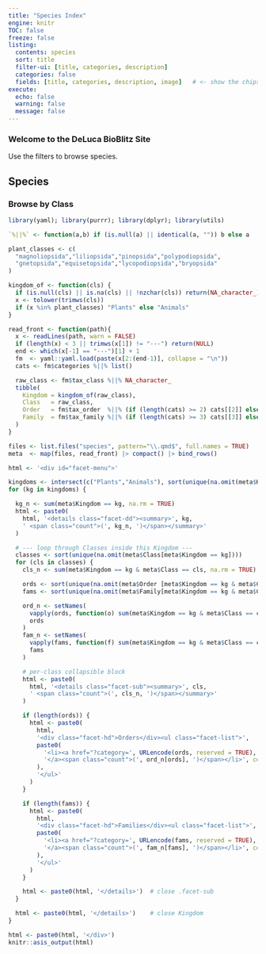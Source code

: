 ```yaml
---
title: "Species Index"
engine: knitr
TOC: false
freeze: false
listing:
  contents: species
  sort: title
  filter-ui: [title, categories, description]
  categories: false
  fields: [title, categories, description, image]   # <- show the chips on cards
execute:
  echo: false
  warning: false
  message: false
---
```


### Welcome to the DeLuca BioBlitz Site

Use the filters to browse species.

## Species
::: {.column-margin}
### Browse by Class
```r
library(yaml); library(purrr); library(dplyr); library(utils)

`%||%` <- function(a,b) if (is.null(a) || identical(a, "")) b else a

plant_classes <- c(
  "magnoliopsida","liliopsida","pinopsida","polypodiopsida",
  "gnetopsida","equisetopsida","lycopodiopsida","bryopsida"
)

kingdom_of <- function(cls) {
  if (is.null(cls) || is.na(cls) || !nzchar(cls)) return(NA_character_)
  x <- tolower(trimws(cls))
  if (x %in% plant_classes) "Plants" else "Animals"
}

read_front <- function(path){
  x <- readLines(path, warn = FALSE)
  if (length(x) < 3 || trimws(x[1]) != "---") return(NULL)
  end <- which(x[-1] == "---")[1] + 1
  fm  <- yaml::yaml.load(paste(x[2:(end-1)], collapse = "\n"))
  cats <- fm$categories %||% list()

  raw_class <- fm$tax_class %||% NA_character_
  tibble(
    Kingdom = kingdom_of(raw_class),
    Class   = raw_class,
    Order   = fm$tax_order  %||% (if (length(cats) >= 2) cats[[2]] else NA_character_),
    Family  = fm$tax_family %||% (if (length(cats) >= 3) cats[[3]] else NA_character_)
  )
}

files <- list.files("species", pattern="\\.qmd$", full.names = TRUE)
meta  <- map(files, read_front) |> compact() |> bind_rows()

html <- '<div id="facet-menu">'

kingdoms <- intersect(c("Plants","Animals"), sort(unique(na.omit(meta$Kingdom))))
for (kg in kingdoms) {

  kg_n <- sum(meta$Kingdom == kg, na.rm = TRUE)
  html <- paste0(
    html, '<details class="facet-dd"><summary>', kg,
    ' <span class="count">(', kg_n, ')</span></summary>'
  )

  # --- loop through Classes inside this Kingdom ---
  classes <- sort(unique(na.omit(meta$Class[meta$Kingdom == kg])))
  for (cls in classes) {
    cls_n <- sum(meta$Kingdom == kg & meta$Class == cls, na.rm = TRUE)

    ords <- sort(unique(na.omit(meta$Order [meta$Kingdom == kg & meta$Class == cls])))
    fams <- sort(unique(na.omit(meta$Family[meta$Kingdom == kg & meta$Class == cls])))

    ord_n <- setNames(
      vapply(ords, function(o) sum(meta$Kingdom == kg & meta$Class == cls & meta$Order  == o, na.rm = TRUE), integer(1)),
      ords
    )
    fam_n <- setNames(
      vapply(fams, function(f) sum(meta$Kingdom == kg & meta$Class == cls & meta$Family == f, na.rm = TRUE), integer(1)),
      fams
    )

    # per-class collapsible block
    html <- paste0(
      html, '<details class="facet-sub"><summary>', cls,
      ' <span class="count">(', cls_n, ')</span></summary>'
    )

    if (length(ords)) {
      html <- paste0(
        html,
        '<div class="facet-hd">Orders</div><ul class="facet-list">',
        paste0(
          '<li><a href="?category=', URLencode(ords, reserved = TRUE), '">', ords,
          '</a><span class="count">(', ord_n[ords], ')</span></li>', collapse=''
        ),
        '</ul>'
      )
    }

    if (length(fams)) {
      html <- paste0(
        html,
        '<div class="facet-hd">Families</div><ul class="facet-list">',
        paste0(
          '<li><a href="?category=', URLencode(fams, reserved = TRUE), '">', fams,
          '</a><span class="count">(', fam_n[fams], ')</span></li>', collapse=''
        ),
        '</ul>'
      )
    }

    html <- paste0(html, '</details>')  # close .facet-sub
  }

  html <- paste0(html, '</details>')    # close Kingdom
}

html <- paste0(html, '</div>')
knitr::asis_output(html)


```
:::

<script>
(function () {
  // read ?category=... or ?q=...
  const p = new URLSearchParams(window.location.search);
  const term = p.get('category') || p.get('q');
  if (!term) return;

  // find the listing's search input (works across themes)
  const findInput = () =>
    document.querySelector(
      '.quarto-listing .quarto-listing-filter input, input.search-form-control, input[placeholder="Filter"]'
    );

  // set the value + fire the events Quarto/List.js listen for
  const apply = () => {
    const input = findInput();
    if (!input) return false;
    input.value = term;
    ['input','keyup','change'].forEach(evt =>
      input.dispatchEvent(new Event(evt, { bubbles: true }))
    );
    return true;
  };

  // wait until the listing JS is fully initialized, then apply
  const whenReady = (fn, tries = 40, everyMs = 100) => {
    if (fn()) return;
    let n = 0;
    const timer = setInterval(() => {
      if (fn() || ++n >= tries) clearInterval(timer);
    }, everyMs);
  };

  // run after load, then poll briefly until listeners are attached
  window.addEventListener('load', () => whenReady(apply));

  // optional: scroll to the list after filtering
  window.addEventListener('load', () => {
    const list = document.querySelector('.quarto-listing, .listing');
    if (list) list.scrollIntoView({ behavior: 'instant', block: 'start' });
  });
})();
</script>




